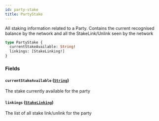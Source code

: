```yaml
---
id: party-stake
title: PartyStake
---
```



All staking information related to a Party.
Contains the current recognised balance by the network and
all the StakeLink/Unlink seen by the network

```graphql
type PartyStake {
  currentStakeAvailable: String!
  linkings: [StakeLinking!]
}
```


### Fields

#### `currentStakeAvailable` ([`String`](/docs/mainnet/graphql/scalars/string))

The stake currently available for the party


#### `linkings` ([`StakeLinking`](/docs/mainnet/graphql/objects/stake-linking))

The list of all stake link/unlink for the party




